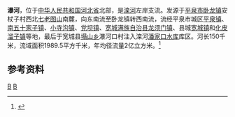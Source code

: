{{Otheruses|瀑河|other=同名或類似名的其它條目描述}}
'''瀑河'''，位于[[中华人民共和国|中华人民共和国]][[河北省|河北省]]北部，是[[滦河|滦河]]左岸支流。发源于[[平泉市|平泉市]][[卧龙镇_(平泉市)|卧龙镇]]安杖子村西北[[七老图山|七老图山]]南麓，向东南流至卧龙镇转西南流，流经平泉市城区[[平泉镇_(平泉市)|平泉镇]]、[[南五十家子镇|南五十家子镇]]、[[小寺沟镇|小寺沟镇]]、[[党坝镇|党坝镇]]、[[宽城满族自治县|宽城满族自治县]][[龙须门镇|龙须门镇]]、县城[[宽城镇|宽城镇]]和[[化皮溜子镇|化皮溜子镇]]等地，最后于宽城县[[塌山乡|塌山乡]]瀑河口村注入滦河[[潘家口水库|潘家口水库]]库区。河长150千米，流域面积1989.5平方千米，年均径流量2亿立方米。<ref name="中国河湖大典">{{cite book zh |author=《[[中国河湖大典|中国河湖大典]]》编纂委员会 |title=《中国河湖大典·海河卷》 |format=M |edition=1 |location=北京 |publisher=中国水利水电出版社 |date=2013年1月 |pages=231页 |id= ISBN 978-7-5170-0563-6}}</ref>
==参考资料==
{{reflist}}
{{China-river-stub}}
[[Category:河北河流|B]]
[[Category:滦河|B]]